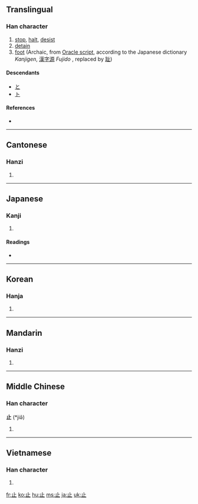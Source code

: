 {{also|只}}
==Translingual==
{{stroke order|type=animate}}

===Han character===
{{Han char|rn=77|rad=止|as=00|sn=4|four=2110<sub>0</sub>|canj=卜中一 (YLM)}}

# [[stop]], [[halt]], [[desist]]
# [[detain]]
# [[foot]] (Archaic, from [[w:Oracle script|Oracle script]], according to the Japanese dictionary ''Kanjigen'', [[漢字源]] ''Fujido''<!--capital editor-->, replaced by [[趾]])

====Descendants====
* [[と]]
* [[ト]]

====References====
* {{Han ref|kx=0573.240|dkj=16253|dj=0961.230|hdz=21435.030|uh=6B62|ud=27490|bh=A4EE|bd=42222}}

----

==Cantonese==

===Hanzi===
{{yue-hanzi|jyut=|y=ji2}}

# {{defn|Cantonese|sort=止00}}

----

==Japanese==

===Kanji===
{{ja-kanji|grade=2|rs=止00}}

# {{defn|Japanese}}

====Readings====
* {{ja-readings|on=[[し]] (shi)|kun=[[とまる]] (tomaru), [[あし]] (ashi), [[とめる]] (tomeru),[[やめる]] (yameru)}}

----

==Korean==

===Hanja===
{{ko-hanja|hangeul=지|eumhun=그칠|rv=ji|mr=chi|y=ci}}

# {{defn|Korean|sort=止00}}

----

==Mandarin==

===Hanzi===
{{cmn-hanzi|pin=[[zhǐ]] ([[zhi3]])|wg=chih<sup>3</sup>}}

# {{defn|Mandarin|sort=止00}}

----

==Middle Chinese==

===Han character===
'''止''' (*jiə̌)<!--asterisk signifies that this is a reconstructed pronunciation-->

# {{defn|Middle Chinese|sort=止00}}

----

==Vietnamese==

===Han character===
{{vi-hantu|[[chỉ]]|rs=止00}}

# {{defn|Vietnamese|sort=止00}}

[[fr:止]]
[[ko:止]]
[[hu:止]]
[[ms:止]]
[[ja:止]]
[[uk:止]]